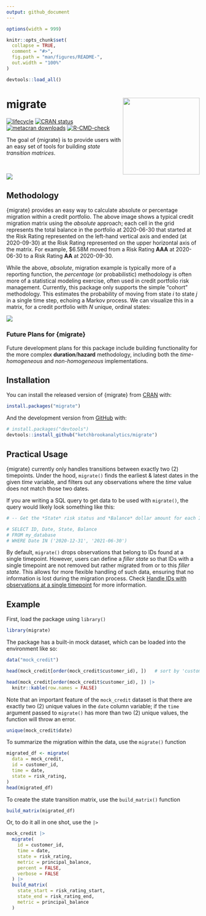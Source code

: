 ```yaml
---
output: github_document
---
```


<!-- README.md is generated from README.Rmd. Please edit that file -->

```r
options(width = 999)

knitr::opts_chunk$set(
  collapse = TRUE,
  comment = "#>",
  fig.path = "man/figures/README-",
  out.width = "100%"
)

devtools::load_all()
```

# migrate <img src='man/figures/logo.png' align="right" height="200" />

<!-- badges: start -->
[![lifecycle](https://img.shields.io/badge/lifecycle-stable-green.svg)](https://lifecycle.r-lib.org/articles/stages.html#stable)
[![CRAN status](https://www.r-pkg.org/badges/version/migrate)](https://CRAN.R-project.org/package=migrate)
[![metacran downloads](https://cranlogs.r-pkg.org/badges/migrate)](https://cran.r-project.org/package=migrate)
[![R-CMD-check](https://github.com/ketchbrookanalytics/migrate/actions/workflows/R-CMD-check.yaml/badge.svg)](https://github.com/ketchbrookanalytics/migrate/actions/workflows/R-CMD-check.yaml)
<!-- badges: end -->

The goal of {migrate} is to provide users with an easy set of tools for building *state transition matrices*.

<br>

![](man/figures/gt_tbl.png)

## Methodology

{migrate} provides an easy way to calculate absolute or percentage migration within a credit portfolio. The above image shows a typical credit migration matrix using the *absolute* approach; each cell in the grid represents the total balance in the portfolio at 2020-06-30 that started at the Risk Rating represented on the left-hand vertical axis and ended (at 2020-09-30) at the Risk Rating represented on the upper horizontal axis of the matrix. For example, $6.58M moved from a Risk Rating **AAA** at 2020-06-30 to a Risk Rating **AA** at 2020-09-30.

While the above, *absolute*, migration example is typically more of a reporting function, the *percentage* (or probabilistic) methodology is often more of a statistical modeling exercise, often used in credit portfolio risk management. Currently, this package only supports the simple "cohort" methodology. This estimates the probability of moving from state *i* to state *j* in a single time step, echoing a Markov process. We can visualize this in a matrix, for a credit portfolio with *N* unique, ordinal states:

![](man/figures/markov_matrix.png)

### Future Plans for {migrate}

Future development plans for this package include building functionality for the more complex **duration**/**hazard** methodology, including both the *time-homogeneous* and *non-homogeneous* implementations.

## Installation

You can install the released version of {migrate} from [CRAN](https://CRAN.R-project.org) with:

``` r
install.packages("migrate")
```

And the development version from [GitHub](https://github.com/) with:

``` r
# install.packages("devtools")
devtools::install_github("ketchbrookanalytics/migrate")
```

## Practical Usage

{migrate} currently only handles transitions between exactly two (2) timepoints. Under the hood, `migrate()` finds the earliest & latest dates in the given *time* variable, and filters out any observations where the *time* value does not match those two dates.

If you are writing a SQL query to get data to be used with `migrate()`, the query would likely look something like this:

```r
# -- Get the *State* risk status and *Balance* dollar amount for each ID, at two distinct dates

# SELECT ID, Date, State, Balance
# FROM my_database
# WHERE Date IN ('2020-12-31', '2021-06-30')
```

By default, `migrate()` drops observations that belong to IDs found at a single timepoint. However, users can define a *filler state* so that IDs with a single timepoint are not removed but rather migrated from or to this *filler state*. This allows for more flexible handling of such data, ensuring that no information is lost during the migration process. Check [Handle IDs with observations at a single timepoint](https://ketchbrookanalytics.github.io/migrate/articles/migrate.html#handle-ids-with-observations-at-a-single-timepoint) for more information.

## Example

First, load the package using `library()`

```r
library(migrate)
```

The package has a built-in mock dataset, which can be loaded into the environment like so:

```r
data("mock_credit")

head(mock_credit[order(mock_credit$customer_id), ])   # sort by 'customer_id'
```

```r
head(mock_credit[order(mock_credit$customer_id), ]) |>
  knitr::kable(row.names = FALSE)
```

Note that an important feature of the `mock_credit` dataset is that there are exactly two (2) unique values in the `date` column variable; if the `time` argument passed to `migrate()` has more than two (2) unique values, the function will throw an error.

```r
unique(mock_credit$date)
```

To summarize the migration within the data, use the `migrate()` function

```r
migrated_df <- migrate(
  data = mock_credit,
  id = customer_id,
  time = date,
  state = risk_rating,
)
head(migrated_df)
```

To create the state transition matrix, use the `build_matrix()` function
```r
build_matrix(migrated_df)
```

Or, to do it all in one shot, use the `|>`
```r
mock_credit |>
  migrate(
    id = customer_id,
    time = date,
    state = risk_rating,
    metric = principal_balance,
    percent = FALSE,
    verbose = FALSE
  ) |>
  build_matrix(
    state_start = risk_rating_start,
    state_end = risk_rating_end,
    metric = principal_balance
  )
```
